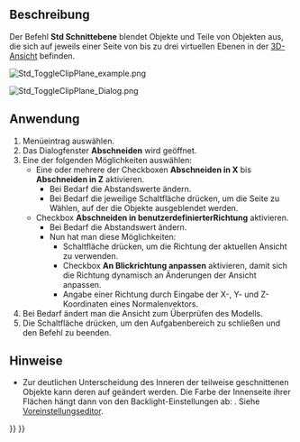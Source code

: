<languages/>

{{Docnav/de
|[[Std_AxisCross/de|Achsenkreuz]]
|[[Part_SectionCut/de|Part Schnittansicht]]
|[[Std_View_Menu/de|Std Menü Ansicht]]
|IconL=Std_AxisCross.svg
|IconR=Part_SectionCut.svg
|IconC=Freecad.svg
}}

{{GuiCommand/de
|Name=Std ToggleClipPlane
|Name/de=Std Schnittebene
|MenuLocation=Ansicht → Schnittebene
|Workbenches=Alle
|SeeAlso=[[Part_SectionCut/de|Part Schnittansicht]]
}}

<span id="Description"></span>
==Beschreibung==

Der Befehl '''Std Schnittebene''' blendet Objekte und Teile von Objekten aus, die sich auf jeweils einer Seite von bis zu drei virtuellen Ebenen in der [[3D_View/de|3D-Ansicht]] befinden.

[[Image:Std_ToggleClipPlane_example.png]]
{{Caption|Ein beschnittenes, hohles Objekt}}

[[Image:Std_ToggleClipPlane_Dialog.png]]
{{Caption|Der Dialogbereich Clipping}}

<span id="Usage"></span>
==Anwendung==

# Menüeintrag {{MenuCommand|Ansicht → [[Image:Std_ToggleClipPlane.svg|16px]] Schnittebene}} auswählen.
# Das Dialogfenster '''Abschneiden''' wird geöffnet.
# Eine der folgenden Möglichkeiten auswählen:
#* Eine oder mehrere der Checkboxen '''Abschneiden in X''' bis '''Abschneiden in Z''' aktivieren.
#** Bei Bedarf die Abstandswerte ändern.
#** Bei Bedarf die jeweilige Schaltfläche {{Button|Flip}} drücken, um die Seite zu Wählen, auf der die Objekte ausgeblendet werden.
#* Checkbox '''Abschneiden in benutzerdefinierterRichtung''' aktivieren.
#** Bei Bedarf die Abstandswert ändern.
#** Nun hat man diese Möglichkeiten:
#*** Schaltfläche {{Button|Ansicht}} drücken, um die Richtung der aktuellen Ansicht zu verwenden.
#*** Checkbox '''An Blickrichtung anpassen''' aktivieren, damit sich die Richtung dynamisch an Änderungen der Ansicht anpassen.
#*** Angabe einer Richtung durch Eingabe der X-, Y- und Z-Koordinaten eines Normalenvektors.
# Bei Bedarf ändert man die Ansicht zum Überprüfen des Modells.
# Die Schaltfläche {{Button|Schließen}} drücken, um den Aufgabenbereich zu schließen und den Befehl zu beenden.

<span id="Notes"></span>
==Hinweise==

* Zur deutlichen Unterscheidung des Inneren der teilweise geschnittenen Objekte kann deren {{PropertyView/de|Lighting}} auf {{Value|One side}} geändert werden. Die Farbe der Innenseite ihrer Flächen hängt dann von den Backlight-Einstellungen ab: {{MenuCommand|Bearbeiten → Einstellungen... → Display → 3D View → Backlight color - Intensity}}. Siehe [[Preferences_Editor/de#3D-Ansicht|Voreinstellungseditor]].


{{Docnav/de
|[[Std_AxisCross/de|Achsenkreuz]]
|[[Part_SectionCut/de|Part Schnittansicht]]
|[[Std_View_Menu/de|Std Menü Ansicht]]
|IconL=Std_AxisCross.svg
|IconR=Part_SectionCut.svg
|IconC=Freecad.svg
}}

{{Std_Base_navi{{#translation:}}}}
{{Userdocnavi{{#translation:}}}}